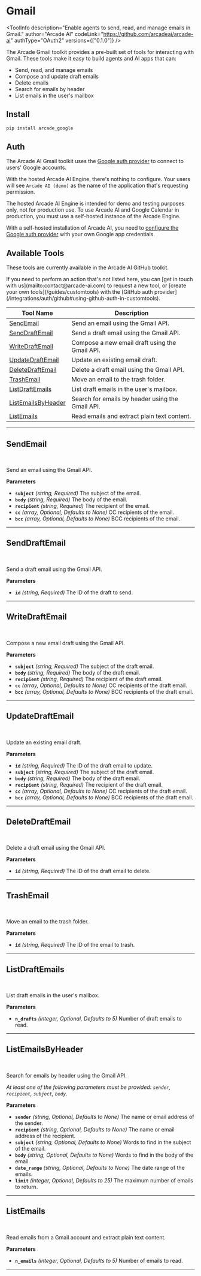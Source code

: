 # Gmail


<ToolInfo
  description="Enable agents to send, read, and manage emails in Gmail."
  author="Arcade AI"
  codeLink="https://github.com/arcadeai/arcade-ai"
  authType="OAuth2"
  versions={["0.1.0"]}
/>

<Badges repo="arcadeai/arcade_google" />

The Arcade Gmail toolkit provides a pre-built set of tools for interacting with Gmail. These tools make it easy to build agents and AI apps that can:

- Send, read, and manage emails
- Compose and update draft emails
- Delete emails
- Search for emails by header
- List emails in the user's mailbox

## Install

```bash
pip install arcade_google
```

## Auth

The Arcade AI Gmail toolkit uses the [Google auth provider](/integrations/auth/google) to connect to users' Google accounts.

With the hosted Arcade AI Engine, there's nothing to configure. Your users will see `Arcade AI (demo)` as the name of the application that's requesting permission.

<Warning type="warning" emoji="⚠️">
  The hosted Arcade AI Engine is intended for demo and testing purposes only,
  not for production use. To use Arcade AI and Google Calendar in production,
  you must use a self-hosted instance of the Arcade Engine.
</Warning>

With a self-hosted installation of Arcade AI, you need to [configure the Google auth provider](/integrations/auth/google#configuring-google-auth) with your own Google app credentials.

## Available Tools

These tools are currently available in the Arcade AI GitHub toolkit.

<Tip>
  If you need to perform an action that's not listed here, you can [get in touch
  with us](mailto:contact@arcade-ai.com) to request a new tool, or [create your
  own tools](/guides/customtools) with the [GitHub auth
  provider](/integrations/auth/github#using-github-auth-in-customtools).
</Tip>

| Tool Name | Description |
| --- | --- |
| [SendEmail](#sendemail) | Send an email using the Gmail API. |
| [SendDraftEmail](#senddraftemail) | Send a draft email using the Gmail API. |
| [WriteDraftEmail](#writedraftemail) | Compose a new email draft using the Gmail API. |
| [UpdateDraftEmail](#updatedraftemail) | Update an existing email draft. |
| [DeleteDraftEmail](#deletedraftemail) | Delete a draft email using the Gmail API. |
| [TrashEmail](#trashemail) | Move an email to the trash folder. |
| [ListDraftEmails](#listdraftemails) | List draft emails in the user's mailbox. |
| [ListEmailsByHeader](#listemailsbyheader) | Search for emails by header using the Gmail API. |
| [ListEmails](#listemails) | Read emails and extract plain text content. |

---

## SendEmail

<br />
<TabbedCodeBlock
  tabs={[
    {
      label: "Example: Calling LLM that executes the tool",
      content: {
        Python: [
          "/examples/integrations/toolkits/google/gmail/send_email_example_1.py",
        ],
        JavaScript: ["Coming Soon"],
      },
    },
    {
      label: "Example: Calling the Tool with User Authorization",
      content: {
        Python: [
          "/examples/integrations/toolkits/google/gmail/send_email_example_2.py",
        ],
        JavaScript: ["Coming Soon"],
      },
    },
  ]}
/>

Send an email using the Gmail API.

**Parameters**

- **`subject`** _(string, Required)_ The subject of the email.
- **`body`** _(string, Required)_ The body of the email.
- **`recipient`** _(string, Required)_ The recipient of the email.
- **`cc`** _(array, Optional, Defaults to None)_ CC recipients of the email.
- **`bcc`** _(array, Optional, Defaults to None)_ BCC recipients of the email.

---

## SendDraftEmail

<br />
<TabbedCodeBlock
  tabs={[
    {
      label: "Example: Calling LLM that executes the tool",
      content: {
        Python: [
          "/examples/integrations/toolkits/google/gmail/send_draft_email_example_1.py",
        ],
        JavaScript: ["Coming Soon"],
      },
    },
    {
      label: "Example: Calling the Tool with User Authorization",
      content: {
        Python: [
          "/examples/integrations/toolkits/google/gmail/send_draft_email_example_2.py",
        ],
        JavaScript: ["Coming Soon"],
      },
    },
  ]}
/>

Send a draft email using the Gmail API.

**Parameters**

- **`id`** _(string, Required)_ The ID of the draft to send.

---

## WriteDraftEmail

<br />
<TabbedCodeBlock
  tabs={[
    {
      label: "Example: Calling LLM that executes the tool",
      content: {
        Python: [
          "/examples/integrations/toolkits/google/gmail/write_draft_email_example_1.py",
        ],
        JavaScript: ["Coming Soon"],
      },
    },
    {
      label: "Example: Calling the Tool with User Authorization",
      content: {
        Python: [
          "/examples/integrations/toolkits/google/gmail/write_draft_email_example_2.py",
        ],
        JavaScript: ["Coming Soon"],
      },
    },
  ]}
/>

Compose a new email draft using the Gmail API.

**Parameters**

- **`subject`** _(string, Required)_ The subject of the draft email.
- **`body`** _(string, Required)_ The body of the draft email.
- **`recipient`** _(string, Required)_ The recipient of the draft email.
- **`cc`** _(array, Optional, Defaults to None)_ CC recipients of the draft email.
- **`bcc`** _(array, Optional, Defaults to None)_ BCC recipients of the draft email.

---

## UpdateDraftEmail

<br />
<TabbedCodeBlock
  tabs={[
    {
      label: "Example: Calling LLM that executes the tool",
      content: {
        Python: [
          "/examples/integrations/toolkits/google/gmail/update_draft_email_example_1.py",
        ],
        JavaScript: ["Coming Soon"],
      },
    },
    {
      label: "Example: Calling the Tool with User Authorization",
      content: {
        Python: [
          "/examples/integrations/toolkits/google/gmail/update_draft_email_example_2.py",
        ],
        JavaScript: ["Coming Soon"],
      },
    },
  ]}
/>

Update an existing email draft.

**Parameters**

- **`id`** _(string, Required)_ The ID of the draft email to update.
- **`subject`** _(string, Required)_ The subject of the draft email.
- **`body`** _(string, Required)_ The body of the draft email.
- **`recipient`** _(string, Required)_ The recipient of the draft email.
- **`cc`** _(array, Optional, Defaults to None)_ CC recipients of the draft email.
- **`bcc`** _(array, Optional, Defaults to None)_ BCC recipients of the draft email.

---

## DeleteDraftEmail

<br />
<TabbedCodeBlock
  tabs={[
    {
      label: "Example: Calling LLM that executes the tool",
      content: {
        Python: [
          "/examples/integrations/toolkits/google/gmail/delete_draft_email_example_1.py",
        ],
        JavaScript: ["Coming Soon"],
      },
    },
    {
      label: "Example: Calling the Tool with User Authorization",
      content: {
        Python: [
          "/examples/integrations/toolkits/google/gmail/delete_draft_email_example_2.py",
        ],
        JavaScript: ["Coming Soon"],
      },
    },
  ]}
/>

Delete a draft email using the Gmail API.

**Parameters**

- **`id`** _(string, Required)_ The ID of the draft email to delete.

---

## TrashEmail

<br />
<TabbedCodeBlock
  tabs={[
    {
      label: "Example: Calling LLM that executes the tool",
      content: {
        Python: [
          "/examples/integrations/toolkits/google/gmail/trash_email_example_1.py",
        ],
        JavaScript: ["Coming Soon"],
      },
    },
    {
      label: "Example: Calling the Tool with User Authorization",
      content: {
        Python: [
          "/examples/integrations/toolkits/google/gmail/trash_email_example_2.py",
        ],
        JavaScript: ["Coming Soon"],
      },
    },
  ]}
/>

Move an email to the trash folder.

**Parameters**

- **`id`** _(string, Required)_ The ID of the email to trash.

---

## ListDraftEmails

<br />
<TabbedCodeBlock
  tabs={[
    {
      label: "Example: Calling LLM that executes the tool",
      content: {
        Python: [
          "/examples/integrations/toolkits/google/gmail/list_draft_emails_example_1.py",
        ],
        JavaScript: ["Coming Soon"],
      },
    },
    {
      label: "Example: Calling the Tool with User Authorization",
      content: {
        Python: [
          "/examples/integrations/toolkits/google/gmail/list_draft_emails_example_2.py",
        ],
        JavaScript: ["Coming Soon"],
      },
    },
  ]}
/>

List draft emails in the user's mailbox.

**Parameters**

- **`n_drafts`** _(integer, Optional, Defaults to 5)_ Number of draft emails to read.

---

## ListEmailsByHeader

<br />
<TabbedCodeBlock
  tabs={[
    {
      label: "Example: Calling LLM that executes the tool",
      content: {
        Python: [
          "/examples/integrations/toolkits/google/gmail/list_emails_by_header_example_1.py",
        ],
        JavaScript: ["Coming Soon"],
      },
    },
    {
      label: "Example: Calling the Tool with User Authorization",
      content: {
        Python: [
          "/examples/integrations/toolkits/google/gmail/list_emails_by_header_example_2.py",
        ],
        JavaScript: ["Coming Soon"],
      },
    },
  ]}
/>

Search for emails by header using the Gmail API.

_At least one of the following parameters must be provided: `sender`, `recipient`, `subject`, `body`._

**Parameters**

- **`sender`** _(string, Optional, Defaults to None)_ The name or email address of the sender.
- **`recipient`** _(string, Optional, Defaults to None)_ The name or email address of the recipient.
- **`subject`** _(string, Optional, Defaults to None)_ Words to find in the subject of the email.
- **`body`** _(string, Optional, Defaults to None)_ Words to find in the body of the email.
- **`date_range`** _(string, Optional, Defaults to None)_ The date range of the emails.
- **`limit`** _(integer, Optional, Defaults to 25)_ The maximum number of emails to return.

---

## ListEmails

<br />
<TabbedCodeBlock
  tabs={[
    {
      label: "Example: Calling LLM that executes the tool",
      content: {
        Python: [
          "/examples/integrations/toolkits/google/gmail/list_emails_example_1.py",
        ],
        JavaScript: ["Coming Soon"],
      },
    },
    {
      label: "Example: Calling the Tool with User Authorization",
      content: {
        Python: [
          "/examples/integrations/toolkits/google/gmail/list_emails_example_2.py",
        ],
        JavaScript: ["Coming Soon"],
      },
    },
  ]}
/>

Read emails from a Gmail account and extract plain text content.

**Parameters**

- **`n_emails`** _(integer, Optional, Defaults to 5)_ Number of emails to read.

---

